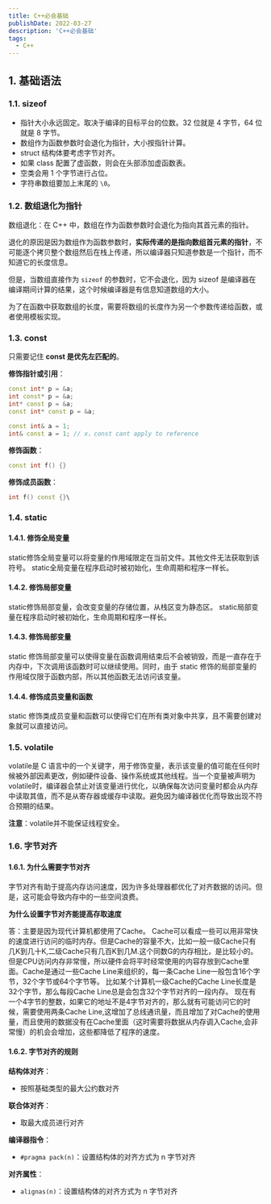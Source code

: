 ```yaml
---
title: C++必会基础
publishDate: 2022-03-27
description: 'C++必会基础'
tags:
  - C++
---
```


## 1. 基础语法

### 1.1. sizeof

- 指针大小永远固定。取决于编译的目标平台的位数。32 位就是 4 字节，64 位就是 8 字节。
- 数组作为函数参数时会退化为指针，大小按指针计算。
- struct 结构体要考虑字节对齐。
- 如果 class 配置了虚函数，则会在头部添加虚函数表。
- 空类会用 1 个字节进行占位。
- 字符串数组要加上末尾的 `\0`。

### 1.2. 数组退化为指针

数组退化：在 C++ 中，数组在作为函数参数时会退化为指向其首元素的指针。

退化的原因是因为数组作为函数参数时，**实际传递的是指向数组首元素的指针**，不可能逐个拷贝整个数组然后在栈上传递，所以编译器只知道参数是一个指针，而不知道它的长度信息。

但是，当数组直接作为 `sizeof` 的参数时，它不会退化，因为 sizeof 是编译器在编译期间计算的结果，这个时候编译器是有信息知道数组的大小。

为了在函数中获取数组的长度，需要将数组的长度作为另一个参数传递给函数，或者使用模板实现。

### 1.3. const

只需要记住 **const 是优先左匹配的**。

**修饰指针或引用**：
```cpp
const int* p = &a;
int const* p = &a;
int* const p = &a;
const int* const p = &a;

const int& a = 1;
int& const a = 1; // x，const cant apply to reference
```

**修饰函数**：
```cpp
const int f() {}
```

**修饰成员函数**：
```cpp
int f() const {}\
```

### 1.4. static

#### 1.4.1. 修饰全局变量

static修饰全局变量可以将变量的作用域限定在当前文件。其他文件无法获取到该符号。
static全局变量在程序启动时被初始化，生命周期和程序一样长。

#### 1.4.2. 修饰局部变量

static修饰局部变量，会改变变量的存储位置，从栈区变为静态区。
static局部变量在程序启动时被初始化，生命周期和程序一样长。

#### 1.4.3. 修饰局部变量

static 修饰局部变量可以使得变量在函数调用结束后不会被销毁，而是一直存在于内存中，下次调用该函数时可以继续使用。同时，由于 static 修饰的局部变量的作用域仅限于函数内部，所以其他函数无法访问该变量。

#### 1.4.4. 修饰成员变量和函数

static 修饰类成员变量和函数可以使得它们在所有类对象中共享，且不需要创建对象就可以直接访问。

### 1.5. volatile

volatile是 C 语言中的一个关键字，用于修饰变量，表示该变量的值可能在任何时候被外部因素更改，例如硬件设备、操作系统或其他线程。当一个变量被声明为volatile时，编译器会禁止对该变量进行优化，以确保每次访问变量时都会从内存中读取其值，而不是从寄存器或缓存中读取。避免因为编译器优化而导致出现不符合预期的结果。

**注意**：volatile并不能保证线程安全。

### 1.6. 字节对齐

#### 1.6.1. 为什么需要字节对齐

字节对齐有助于提高内存访问速度，因为许多处理器都优化了对齐数据的访问。但是，这可能会导致内存中的一些空间浪费。

**为什么设置字节对齐能提高存取速度**

答：主要是因为现代计算机都使用了Cache。
    Cache可以看成一些可以用非常快的速度进行访问的临时内存。但是Cache的容量不大，比如一般一级Cache只有几K到几十K,二级Cache只有几百K到几M.这个同数G的内存相比，是比较小的。
    但是CPU访问内存非常慢，所以硬件会将平时经常使用的内容存放到Cache里面。Cache是通过一些Cache Line来组织的，每一条Cache Line一般包含16个字节，32个字节或64个字节等。 比如某个计算机一级Cache的Cache Line长度是32个字节，那么每段Cache Line总是会包含32个字节对齐的一段内存。
   现在有一个4字节的整数，如果它的地址不是4字节对齐的，那么就有可能访问它的时候，需要使用两条Cache Line,这增加了总线通讯量，而且增加了对Cache的使用量，而且使用的数据没有在Cache里面（这时需要将数据从内存调入Cache,会非常慢）的机会会增加，这些都降低了程序的速度。

#### 1.6.2. 字节对齐的规则

**结构体对齐**：
- 按照基础类型的最大公约数对齐

**联合体对齐**：
- 取最大成员进行对齐

**编译器指令**：
- `#pragma pack(n)`：设置结构体的对齐方式为 n 字节对齐

**对齐属性**：
- `alignas(n)`：设置结构体的对齐方式为 n 字节对齐
